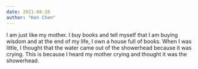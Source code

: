 ```yaml
---
date: 2021-08-28
author: "Ken Chen"
---
```


I am just like my mother. I buy books and tell myself that I am buying wisdom and at the end of my life, I own a house full of books. When I was little, I thought that the water came out of the showerhead because it was crying. This is because I heard my mother crying and thought it was the showerhead.
